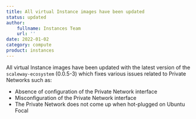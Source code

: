 ```yaml
---
title: All virtual Instance images have been updated
status: updated
author: 
    fullname: Instances Team
    url: ''
date: 2022-01-02
category: compute
product: instances
---
```


All virtual Instance images have been updated with the latest version of the `scaleway-ecosystem` (0.0.5-3) which fixes various issues related to Private Networks such as:

* Absence of configuration of the Private Network interface
* Misconfiguration of the Private Network interface
* The Private Network does not come up when hot-plugged on Ubuntu Focal